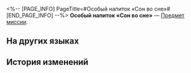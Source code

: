 <%-- [PAGE_INFO]
PageTitle=#Особый напиток «Сон во сне»#
[END_PAGE_INFO] --%>
{{Предмет Инфобокс
|id          = 150027
|Изображение = Предмет Особый напиток «Сон во сне».png
|Тип         = Предмет миссии
|Инвентарь   = Миссии
|Редкость    = 3
|Эффект      = 
|Описание    = Особый коктейль, приготовленный специально для вас искусным барменом Галлахером.
}}
{{Описание|1=''«Этот бокал "Сна во сне" для тебя, {{MC|ж=трезвомыслящая|м=трезвомыслящий}}...<br />За наших предков, что сами себя погубили».''}}
'''Особый напиток «Сон во сне»''' — [[Предмет миссии]].

==На других языках==
{{На других языках
|en   = Special Drink "Dream Within Dream"
|zhs  = 特调「梦中之梦」
|zht  = 特調「夢中之夢」
|ja   = 特製モクテル「夢の中の夢」
|ko   = 스페셜 블렌드 「꿈속의 꿈」
|es   = Bebida especial "Sueño dentro del sueño"
|fr   = Boisson spéciale «&nbsp;Inception&nbsp;»
|ru   = Особый напиток «Сон во сне»
|th   = เครื่องดื่มสูตรพิเศษ "ฝันซ้อนฝัน"
|vi   = Thức Uống Đặc Sắc "Mộng Trong Mộng"
|de   = Spezialgetränk „Ein Traum im Traume“
|id   = Racikan Khusus "Mimpi dalam Mimpi"
|pt   = Drinque especial "Um Sonho Dentro de um Sonho"
}}

==История изменений==
{{История изменений|3.5}}